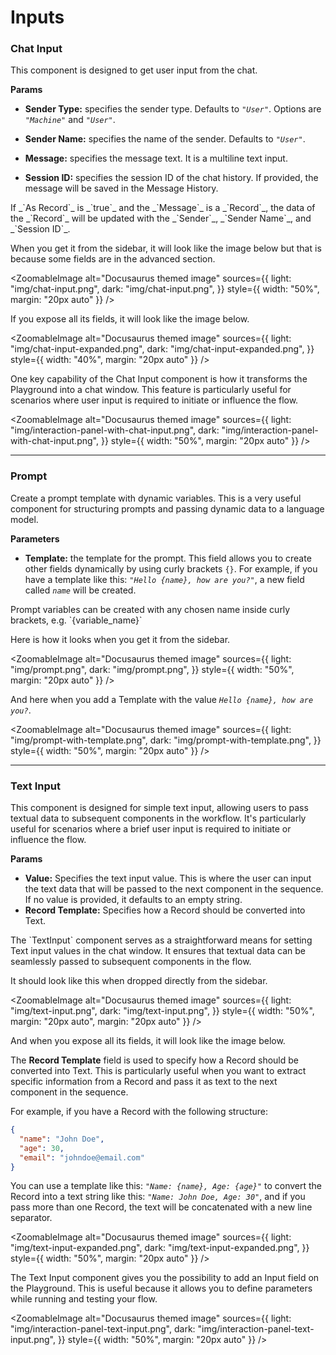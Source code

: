 
# Inputs

### Chat Input

This component is designed to get user input from the chat.

**Params**

- **Sender Type:** specifies the sender type. Defaults to _`"User"`_. Options are _`"Machine"`_ and _`"User"`_.

- **Sender Name:** specifies the name of the sender. Defaults to _`"User"`_.

- **Message:** specifies the message text. It is a multiline text input.

- **Session ID:** specifies the session ID of the chat history. If provided, the message will be saved in the Message History.

<Admonition type="note" title="Note">
  <p>
    If _`As Record`_ is _`true`_ and the _`Message`_ is a _`Record`_, the data
    of the _`Record`_ will be updated with the _`Sender`_, _`Sender Name`_, and
    _`Session ID`_.
  </p>
</Admonition>

When you get it from the sidebar, it will look like the image below but that is because some fields are in the advanced section.

<ZoomableImage
  alt="Docusaurus themed image"
  sources={{
    light: "img/chat-input.png",
    dark: "img/chat-input.png",
  }}
  style={{ width: "50%", margin: "20px auto" }}
/>

If you expose all its fields, it will look like the image below.

<ZoomableImage
  alt="Docusaurus themed image"
  sources={{
    light: "img/chat-input-expanded.png",
    dark: "img/chat-input-expanded.png",
  }}
  style={{ width: "40%", margin: "20px auto" }}
/>

One key capability of the Chat Input component is how it transforms the Playground into a chat window. This feature is particularly useful for scenarios where user input is required to initiate or influence the flow.

<ZoomableImage
  alt="Docusaurus themed image"
  sources={{
    light: "img/interaction-panel-with-chat-input.png",
    dark: "img/interaction-panel-with-chat-input.png",
  }}
  style={{ width: "50%", margin: "20px auto" }}
/>

---

### Prompt

Create a prompt template with dynamic variables. This is a very useful component for structuring prompts and passing dynamic data to a language model.

**Parameters**

- **Template:** the template for the prompt. This field allows you to create other fields dynamically by using curly brackets `{}`. For example, if you have a template like this: _`"Hello {name}, how are you?"`_, a new field called _`name`_ will be created.

<Admonition type="note" title="Note">
  <p>
    Prompt variables can be created with any chosen name inside curly brackets,
    e.g. `{variable_name}`
  </p>
</Admonition>

Here is how it looks when you get it from the sidebar.

<ZoomableImage
  alt="Docusaurus themed image"
  sources={{
    light: "img/prompt.png",
    dark: "img/prompt.png",
  }}
  style={{ width: "50%", margin: "20px auto" }}
/>

And here when you add a Template with the value _`Hello {name}, how are you?`_.

<ZoomableImage
  alt="Docusaurus themed image"
  sources={{
    light: "img/prompt-with-template.png",
    dark: "img/prompt-with-template.png",
  }}
  style={{ width: "50%", margin: "20px auto" }}
/>

---

### Text Input

This component is designed for simple text input, allowing users to pass textual data to subsequent components in the workflow. It's particularly useful for scenarios where a brief user input is required to initiate or influence the flow.

**Params**

- **Value:** Specifies the text input value. This is where the user can input the text data that will be passed to the next component in the sequence. If no value is provided, it defaults to an empty string.
- **Record Template:** Specifies how a Record should be converted into Text.

<Admonition type="note" title="Note">
  <p>
    The `TextInput` component serves as a straightforward means for setting Text
    input values in the chat window. It ensures that textual data can be
    seamlessly passed to subsequent components in the flow.
  </p>
</Admonition>

It should look like this when dropped directly from the sidebar.

<ZoomableImage
  alt="Docusaurus themed image"
  sources={{
    light: "img/text-input.png",
    dark: "img/text-input.png",
  }}
  style={{ width: "50%", margin: "20px auto", margin: "20px auto" }}
/>

And when you expose all its fields, it will look like the image below.

The **Record Template** field is used to specify how a Record should be converted into Text. This is particularly useful when you want to extract specific information from a Record and pass it as text to the next component in the sequence.

For example, if you have a Record with the following structure:

```json
{
  "name": "John Doe",
  "age": 30,
  "email": "johndoe@email.com"
}
```

You can use a template like this: _`"Name: {name}, Age: {age}"`_ to convert the Record into a text string like this: _`"Name: John Doe, Age: 30"`_, and if you pass more than one Record, the text will be concatenated with a new line separator.

<ZoomableImage
  alt="Docusaurus themed image"
  sources={{
    light: "img/text-input-expanded.png",
    dark: "img/text-input-expanded.png",
  }}
  style={{ width: "50%", margin: "20px auto" }}
/>

The Text Input component gives you the possibility to add an Input field on the Playground. This is useful because it allows you to define parameters while running and testing your flow.

<ZoomableImage
  alt="Docusaurus themed image"
  sources={{
    light: "img/interaction-panel-text-input.png",
    dark: "img/interaction-panel-text-input.png",
  }}
  style={{ width: "50%", margin: "20px auto" }}
/>

